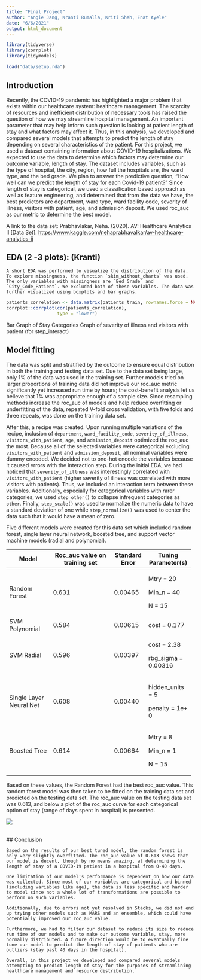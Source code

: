 ```yaml
---
title: "Final Project"
author: "Angie Jang, Kranti Rumalla, Kriti Shah, Enat Ayele"
date: "6/6/2021"
output: html_document
---
```


```r
library(tidyverse)
library(corrplot)
library(tidymodels)

load("data/setup.rda")
```


## Introduction

Recently, the COVID-19 pandemic has highlighted a major problem that exists within our healthcare system: healthcare management. The scarcity of resources and inefficient distribution of necessary tools has raised the question of how we may streamline hospital management. An important parameter that may help inform such question is looking at patient length of stay and what factors may affect it. Thus, in this analysis, we developed and compared several models that attempts to predict the length of stay depending on several characteristics of the patient. For this project, we used a dataset containing information about COVID-19 hospitalizations. We expected to use the data to determine which factors may determine our outcome variable, length of stay. The dataset includes variables, such as the type of hospital, the city, region, how full the hospitals are, the ward type, and the bed grade. We plan to answer the predictive question, "How well can we predict the length of stay for each Covid-19 patient?" Since length of stay is categorical, we used a classification based approach as well as feature engineering, and determined that from the data we have, the best predictors are department, ward type, ward facility code, severity of illness, visitors with patient, age, and admission deposit. We used roc_auc as our metric to determine the best model.

A link to the data set: Prabhavlakar, Neha. (2020). AV: Healthcare Analytics II [Data Set]. <https://www.kaggle.com/nehaprabhavalkar/av-healthcare-analytics-ii>

## EDA (2 -3 plots): (Kranti)

    A short EDA was performed to visualize the distribution of the data. To explore missingness, the function `skim_without_charts` was used. The only variables with missingness are `Bed Grade` and `City_Code_Patient`. We excluded both of these variables. The data was further visualized using boxplots and bar graphs.

```r
patients_correlation <- data.matrix(patients_train, rownames.force = NA)
corrplot::corrplot(cor(patients_correlation),
                   type = "lower")
```



Bar Graph of Stay Categories Graph of severity of illness and visitors with patient (for step_interact)

## Model fitting

The data was split and stratified by the outcome to ensure equal distribution in both the training and testing data set. Due to the data set being large, only 1% of the data was used in the training set. Further models tried on larger proportions of training data did not improve our roc_auc metric significantly yet increased run time by hours; the cost-benefit analysis let us believe that 1% was appropriate enough of a sample size. Since resampling methods increase the roc_auc of models and help reduce overfitting or underfitting of the data, repeated V-fold cross validation, with five folds and three repeats, was done on the training data set.

After this, a recipe was created. Upon running multiple variations of the recipe, inclusion of `department`, `ward_facility_code`, `severity_of_illness`, `visitors_with_patient`, `age`, and `admission_deposit` optimized the roc_auc the most. Because all of the selected variables were categorical excluding `visitors_with_patient` and `admission_deposit`, all nominal variables were dummy encoded. We decided not to one-hot encode the variables because it caused errors with the interaction step. During the initial EDA, we had noticed that `severity_of_illness` was interestingly correlated with `visitors_with_patient` (higher severity of illness was correlated with more visitors with patients). Thus, we included an interaction term between these variables. Additionally, especially for categorical variables with rarer categories, we used `step_other()` to collapse infrequent categories as `other`. Finally, `step_scale()` was used to normalize the numeric data to have a standard deviation of one while `step_normalize()` was used to center the data such that it would have a mean of zero.

Five different models were created for this data set which included random forest, single layer neural network, boosted tree, and support vector machine models (radial and polynomial).

+-------------------------+-----------------------------------+--------------------+-------------------------+
| **Model**               | **Roc_auc value on training set** | **Standard Error** | **Tuning Parameter(s)** |
+=========================+===================================+====================+=========================+
| Random Forest           | 0.631                             | 0.00465            | Mtry = 20               |
|                         |                                   |                    |                         |
|                         |                                   |                    | Min_n = 40              |
|                         |                                   |                    |                         |
|                         |                                   |                    | N = 15                  |
+-------------------------+-----------------------------------+--------------------+-------------------------+
| SVM Polynomial          | 0.584                             | 0.00615            | cost = 0.177            |
+-------------------------+-----------------------------------+--------------------+-------------------------+
| SVM Radial              | 0.596                             | 0.00397            | cost = 2.38             |
|                         |                                   |                    |                         |
|                         |                                   |                    | rbg_sigma = 0.00316     |
+-------------------------+-----------------------------------+--------------------+-------------------------+
| Single Layer Neural Net | 0.608                             | 0.00440            | hidden_units = 5        |
|                         |                                   |                    |                         |
|                         |                                   |                    | penalty = 1e+ 0         |
+-------------------------+-----------------------------------+--------------------+-------------------------+
| Boosted Tree            | 0.614                             | 0.00664            | Mtry = 8                |
|                         |                                   |                    |                         |
|                         |                                   |                    | Min_n = 1               |
|                         |                                   |                    |                         |
|                         |                                   |                    | N = 15                  |
+-------------------------+-----------------------------------+--------------------+-------------------------+

Based on these values, the Random Forest had the best roc_auc value. This random forest model was then taken to be fitted on the training data set and predicted on the testing data set. The roc_auc value on the testing data set was 0.613, and below a plot of the roc_auc curve for each categorical option of stay (range of days spent in hospital) is presented.

![](https://lh6.googleusercontent.com/wQOBCy3y-IvRNSMCE6_C0fhkU3O-BqaJEiqJx3o1YoWVwUntOWayELrGwpFM0LUI0CDJWrz0ntmUFWPMPzqr2pF0lBTCiyB_fJE8LYTVzwQCaXpkH6Ie5ihxROD89yqWpE4EHUp9)

\
## Conclusion

	Based on the results of our best tuned model, the random forest is only very slightly overfitted. The roc_auc value of 0.613 shows that our model is decent, though by no means amazing, at determining the length of stay of a COVID-19 patient in a hospital from 0-40 days. 

	One limitation of our model's performance is dependent on how our data was collected. Since most of our variables are categorical and binned (including variables like age), the data is less specific and harder to model since not a whole lot of transformations are possible to perform on such variables. 

	Additionally, due to errors not yet resolved in Stacks, we did not end up trying other models such as MARS and an ensemble, which could have potentially improved our roc_auc value.

	Furthermore, we had to filter our dataset to reduce its size to reduce run time of our models and to make our outcome variable, stay, more normally distributed. A future direction would be to eventually fine tune our model to predict the length of stay of patients who are outliers (stay past 40 days in the hospital).

	Overall, in this project we developed and compared several models attempting to predict length of stay for the purposes of streamlining healthcare management and resource distribution. 

\
